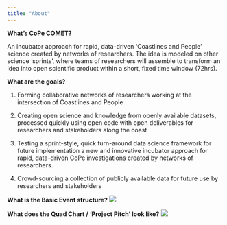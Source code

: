 ```yaml
---
title: "About"
---
```


**What's CoPe COMET?**

An incubator approach for rapid, data-driven 'Coastlines and People' science created by networks of researchers. The idea is modeled on other science ‘sprints’, where teams of researchers will assemble to transform an idea into open scientific product within a short, fixed time window (72hrs). 


**What are the goals?**

1) Forming collaborative networks of researchers working at the intersection of Coastlines and People

2) Creating open science and knowledge from openly available datasets, processed quickly using open code with open deliverables for researchers and stakeholders along the coast

3) Testing a sprint-style, quick turn-around data science framework for future implementation
a new and innovative incubator approach for rapid, data-driven CoPe investigations created by networks of researchers. 

4) Crowd-sourcing a collection of publicly available data for future use by researchers and stakeholders

**What is the Basic Event structure?**
![](Events.jpg)

**What does the Quad Chart / 'Project Pitch' look like?**
![](exQuad.jpg)




